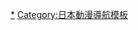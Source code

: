 {{Navbox
| name = 灌篮高手
| bodyclass = hlist

| titlestyle = background:#f54
| title = [[灌篮高手]]（作者：[[井上雄彦]]）
| groupstyle = background:#ffcccc
| group1 = 媒體展開
| list1 =
*[[灌篮高手#電視動畫|電視動畫]]
*[[灌篮高手#劇場版動畫|劇場版動畫]]
**{{link-ja|灌籃高手 (1994年電影動畫)|スラムダンク (1994年の映画)|第1作}}
**{{link-ja|灌籃高手：稱霸全國！櫻木花道|スラムダンク 全国制覇だ! 桜木花道|稱霸全國！}}
**{{link-ja|灌籃高手：湘北最大的危機！燃起鬥志的櫻木花道|スラムダンク 湘北最大の危機! 燃えろ桜木花道|湘北最大的危機！}}
**{{link-ja|灌籃高手：咆哮籃球員靈魂！花道和流川的灼熱夏季|スラムダンク 吠えろバスケットマン魂!! 花道と流川の熱き夏|咆哮籃球員靈魂！}}
**[[灌籃高手 (2022年電影)|第5作]]
*[[灌籃高手#遊戲列表|遊戲]]
**{{link-ja|TV Animation 灌籃高手2 IH預賽完全版!!|テレビアニメ スラムダンク2 IH予選完全版!!|IH預賽完全版!!}}

| group2 = [[灌籃高手角色列表|登場人物]]<br /><small>（[[:Category:灌籃高手角色|分類]]）</small>
| list2 =
*[[樱木花道]]
*[[流川枫]]
*[[赤木刚宪]]
*[[宫城良田]]
*[[三井寿]]
*[[木暮公延]]
*[[赤木晴子]]
*[[樱木军团]]

| group3 = 相關歌曲
| list3 = {{Navbox|child
| groupstyle = background:#ffcccc;
| group1 = 動畫片頭曲
| list1 =
*[[好想大声说喜欢你]]
*[[誰也不能左右我]]

| group2 = 動畫片尾曲
| list2 = 
*[[我只凝望你]]
*[[直到世界的盡頭…]]
*{{link-ja|捕捉閃耀的瞬間|煌めく瞬間に捕われて}}
*[[MY FRIEND (ZARD單曲)|MY FRIEND]] 

| group3 = 主題歌集
| list3 = 
*{{link-ja|灌籃高手 主題歌曲集|スラムダンク テーマソング集|1996年版}}
*{{link-ja|THE BEST OF TV ANIMATION SLAM DUNK ～Single Collection～|THE BEST OF TV ANIMATION SLAM DUNK〜Single Collection〜|2003年版}}
}}
|group4 = 相關項目
|list4 = 
*[[井上雄彦]]
*[[週刊少年Jump]]
*[[朝日電視台]]
*[[东映动画]]
*{{link-ja|朝日電視網週六晚間7時時段動畫|テレビ朝日系列土曜夜7時台枠のアニメ}}
}}<noinclude>
{{DEFAULTSORT:SLAM DUNK}}
[[Category:灌篮高手|*]]
[[Category:日本動漫導航模板]]
</noinclude>